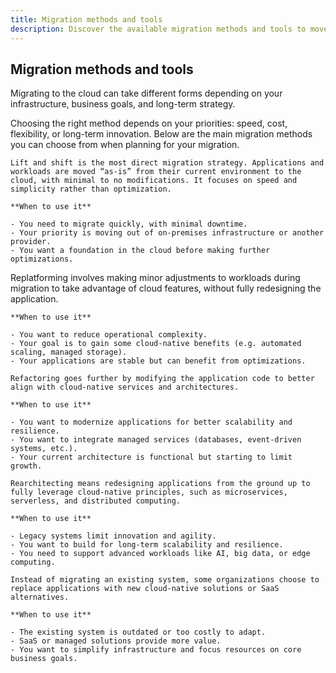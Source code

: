 ```yaml
---
title: Migration methods and tools
description: Discover the available migration methods and tools to move your infrastructure to Scaleway and develop your projects.
---
```


## Migration methods and tools

Migrating to the cloud can take different forms depending on your infrastructure, business goals, and long-term strategy.

Choosing the right method depends on your priorities: speed, cost, flexibility, or long-term innovation. Below are the main migration methods you can choose from when planning for your migration.

<Tabs>
  <TabsTab label="Lift and Shift">

    Lift and shift is the most direct migration strategy. Applications and workloads are moved “as-is” from their current environment to the cloud, with minimal to no modifications. It focuses on speed and simplicity rather than optimization.

    **When to use it**

    - You need to migrate quickly, with minimal downtime.
    - Your priority is moving out of on-premises infrastructure or another provider.
    - You want a foundation in the cloud before making further optimizations.
  </TabsTab>
  <TabsTab label="Replatforming">

   Replatforming involves making minor adjustments to workloads during migration to take advantage of cloud features, without fully redesigning the application.

    **When to use it**

    - You want to reduce operational complexity.
    - Your goal is to gain some cloud-native benefits (e.g. automated scaling, managed storage).
    - Your applications are stable but can benefit from optimizations.
  </TabsTab>
  <TabsTab label="Refactoring">

    Refactoring goes further by modifying the application code to better align with cloud-native services and architectures.

    **When to use it**

    - You want to modernize applications for better scalability and resilience.
    - You want to integrate managed services (databases, event-driven systems, etc.).
    - Your current architecture is functional but starting to limit growth.
  </TabsTab>
  <TabsTab label="Rearchitecting">

    Rearchitecting means redesigning applications from the ground up to fully leverage cloud-native principles, such as microservices, serverless, and distributed computing.

    **When to use it**

    - Legacy systems limit innovation and agility.
    - You want to build for long-term scalability and resilience.
    - You need to support advanced workloads like AI, big data, or edge computing.
  </TabsTab>
  <TabsTab label="Replacement">

    Instead of migrating an existing system, some organizations choose to replace applications with new cloud-native solutions or SaaS alternatives.

    **When to use it**

    - The existing system is outdated or too costly to adapt.
    - SaaS or managed solutions provide more value.
    - You want to simplify infrastructure and focus resources on core business goals.
  </TabsTab>
</Tabs>